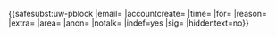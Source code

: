 {{<includeonly>safesubst:</includeonly>uw-pblock
|email={{{email|}}}
|accountcreate={{{accountcreate|}}}
|time={{{time|}}}
|for={{{for|}}}
|reason={{{reason|}}}
|extra={{{extra|}}}
|area={{{area|}}}
|anon={{{anon|}}}
|notalk={{{notalk|}}}
|indef=yes
|sig={{{sig|}}}
|hiddentext=no}}<!-- Template:uw-pblockindef --><noinclude>
{{Block notice|Twinkle=no}}
</noinclude>